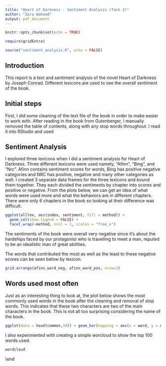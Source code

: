 ```yaml
---
title: "Heart of Darkness - Sentiment Analysis (Task 2)"
author: "Zara Waheed"
output: pdf_document
---
```


```r
knitr::opts_chunk$set(echo = TRUE)

require(gridExtra)

source("sentiment_analysis.R", echo = FALSE)
```

## Introduction

This report is a text and sentiment analysis of the novel Heart of Darkness by Joseph Conrad. Different lexicons are used to see the overall sentiment of the book.

## Initial steps

First, I did some cleaning of the text file of the book in order to make easier to work with. After reading in the book from Gutenberger, I manually removed the table of contents, along with any stop words throughout. I read it into RStudio and used 


## Sentiment Analysis

I explored three lexicons when I did a sentiment analysis for Heart of Darkness. Three different lexicons were used namely, "Afinn", "Bing", and "Nrc". 
Afinn contains sentiment scores for words, Bing has positive negative categories and NRC has positive, negative and many other categories as well.
I created 3 separate data frames for the three lexicons and bound them together. They each divided the sentiments by chapter into scores and positive or negative.
From the plots below, we can get an idea of what words were used more and what the behaviors are in different chapters. There were only 6 chapters in the book so looking at their difference was difficult.

```r

ggplot(alllex, aes(index, sentiment, fill = method)) +
  geom_col(show.legend = FALSE) +
  facet_wrap(~method, ncol = 1, scales = "free_x")

```

The sentiments of the book were overall very negative since it's about the hardships faced by our protagonist who is travelling to meet a man, reputed to be an idealistic man of great abilities.

The words that contributed the most as well as the least to these negative scores can be seen below by lexicon.

```r

grid.arrange(afinn_word_neg, afinn_word_pos, nrow=2)

```

## Words used most often

Just as an interesting thing to look at, the plot below shows the most commonly used words in the book after the cleaning and removal of stop words. This indicates that these two characters are two of the main characters in the book. This is not all too surprising considering the name of the book.

```r
ggplot(data = head(common,10)) + geom_bar(mapping = aes(x = word, y = n), stat = "identity", fill= "#297b87") +  labs(title = "Common words")
```
I also experimented with creating a simple worcloud to show the top 100 words used.

```r
wordcloud
```

\end